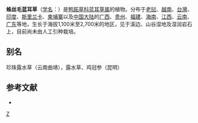 {{Speciesbox
| genus = Cyanotis
| species = arachnoidea
| authority = C. B. Clarke
}}

'''蛛丝毛蓝耳草'''（[[学名|学名]]：{{lang|la|''Cyanotis arachnoidea''}}）是[[鸭跖草科|鸭跖草科]][[蓝耳草属|蓝耳草属]]的植物。分布于[[老挝|老挝]]、[[越南|越南]]、[[台灣|台灣]]、[[印度|印度]]、[[斯里兰卡|斯里兰卡]]、[[柬埔寨|柬埔寨]]以及[[中国大陆|中国大陆]]的[[广西|广西]]、[[贵州|贵州]]、[[福建|福建]]、[[海南|海南]]、[[江西|江西]]、[[云南|云南]]、[[广东|广东]]等地，生长于海拔1,100米至2,700米的地区，见于溪边、山谷湿地及湿润岩石上，目前尚未由人工引种栽培。

== 别名 ==
珍珠露水草（云南曲靖），露水草、鸡冠参（昆明）

== 参考文献 ==
<div class="references-small">
* {{cite web| url =http://www.bioinfo.cn/db05/KmzwSpecies.php?action=view&id=3986| title =蛛丝毛蓝耳草| work =《中国高等植物数据库全库》| publisher =中国科学院微生物研究所| author =昆明植物研究所| accessdate =2009-02-25| deadurl =yes| archiveurl =https://web.archive.org/web/20160305065512/http://www.bioinfo.cn/db05/KmzwSpecies.php?action=view&id=3986| archivedate =2016-03-05| df =}}
</div>
{{Taxonbar|from=Q15230865}}

[[Category:蓝耳草属|Z]]


{{植物小作品}}